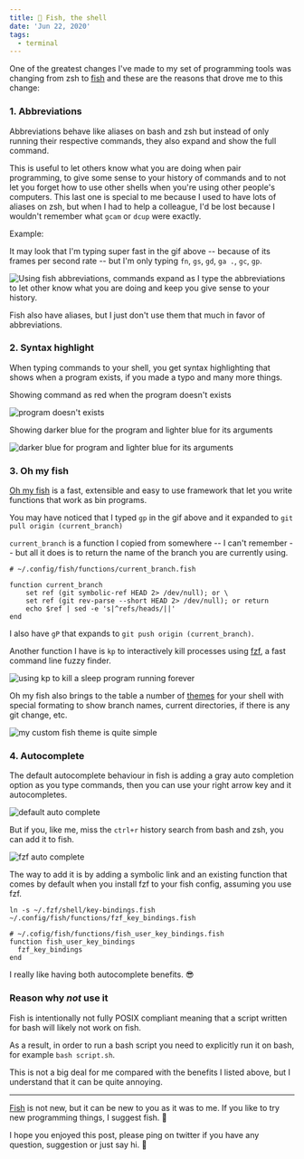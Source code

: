 ```yaml
---
title: 🐠 Fish, the shell
date: 'Jun 22, 2020'
tags:
  - terminal
---
```


One of the greatest changes I've made to my set of programming tools was changing from zsh to [fish](https://fishshell.com/) and these are the reasons that drove me to this change:

### 1. Abbreviations

Abbreviations behave like aliases on bash and zsh but instead of only running their respective commands, they also expand and show the full command.

This is useful to let others know what you are doing when pair programming, to give some sense to your history of commands and to not let you forget how to use other shells when you're using other people's computers. This last one is special to me because I used to have lots of aliases on zsh, but when I had to help a colleague, I'd be lost because I wouldn't remember what `gcam` or `dcup` were exactly.

Example:

It may look that I'm typing super fast in the gif above -- because of its frames per second rate -- but I'm only typing `fn`, `gs`, `gd`, `ga .`, `gc`, `gp`.

![Using fish abbreviations, commands expand as I type the abbreviations to let other know what you are doing and keep you give sense to your history.](/posts/fish-abbreviations.gif)

Fish also have aliases, but I just don't use them that much in favor of abbreviations.

### 2. Syntax highlight

When typing commands to your shell, you get syntax highlighting that shows when a program exists, if you made a typo and many more things.

Showing command as red when the program doesn't exists

![program doesn't exists](/posts/fish-doesnt-exist.png)

Showing darker blue for the program and lighter blue for its arguments

![darker blue for program and lighter blue for its arguments](/posts/fish-syntax-highlight.png)

### 3. Oh my fish

[Oh my fish](https://github.com/oh-my-fish/oh-my-fish) is a fast, extensible and easy to use framework that let you write functions that work as bin programs.

You may have noticed that I typed `gp` in the gif above and it expanded to `git pull origin (current_branch)`

`current_branch` is a function I copied from somewhere -- I can't remember -- but all it does is to return the name of the branch you are currently using.

```
# ~/.config/fish/functions/current_branch.fish

function current_branch
    set ref (git symbolic-ref HEAD 2> /dev/null); or \
    set ref (git rev-parse --short HEAD 2> /dev/null); or return
    echo $ref | sed -e 's|^refs/heads/||'
end
```

I also have `gP` that expands to `git push origin (current_branch)`.

Another function I have is `kp` to interactively kill processes using [fzf](https://github.com/junegunn/fzf), a fast command line fuzzy finder.

![using kp to kill a sleep program running forever](/posts/fish-kp.gif)

Oh my fish also brings to the table a number of [themes](https://github.com/oh-my-fish/oh-my-fish/blob/master/docs/Themes.md) for your shell with special formating to show branch names, current directories, if there is any git change, etc.

![my custom fish theme is quite simple](/posts/fish-oh-my-fish-shell.png)

### 4. Autocomplete

The default autocomplete behaviour in fish is adding a gray auto completion option as you type commands, then you can use your right arrow key and it autocompletes.

![default auto complete](/posts/fish-autocomplete.png)

But if you, like me, miss the `ctrl+r` history search from bash and zsh, you can add it to fish.

![fzf auto complete](/posts/fish-querying-history.png)

The way to add it is by adding a symbolic link and an existing function that comes by default when you install fzf to your fish config, assuming you use fzf.

```
ln -s ~/.fzf/shell/key-bindings.fish ~/.config/fish/functions/fzf_key_bindings.fish

# ~/.cofig/fish/functions/fish_user_key_bindings.fish
function fish_user_key_bindings
  fzf_key_bindings
end
```

I really like having both autocomplete benefits. 😎

### Reason why _not_ use it

Fish is intentionally not fully POSIX compliant meaning that a script written for bash will likely not work on fish.

As a result, in order to run a bash script you need to explicitly run it on bash, for example `bash script.sh`.

This is not a big deal for me compared with the benefits I listed above, but I understand that it can be quite annoying.

---

[Fish](https://fishshell.com/) is not new, but it can be new to you as it was to me. If you like to try new programming things, I suggest fish. 🐠

I hope you enjoyed this post, please ping on twitter if you have any question, suggestion or just say hi. 👋


